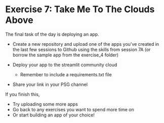 # Exercise 7: Take Me To The Clouds Above

The final task of the day is deploying an app.

- Create a new repository and upload one of the apps you’ve created in the last few sessions to Github using the skills from session 7A (or borrow the sample app from the exercise_4 folder)

- Deploy your app to the streamlit community cloud
    - Remember to include a requirements.txt file

- Share your link in your PSG channel

If you finish this,

- Try uploading some more apps
- Go back to any exercises you want to spend more time on
- Or start building an app of your choice!
